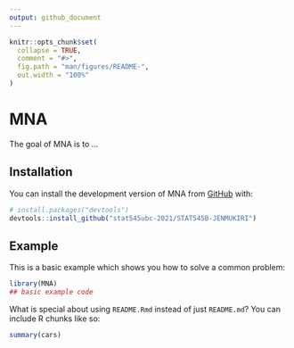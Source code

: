 ```yaml
---
output: github_document
---
```


<!-- README.md is generated from README.Rmd. Please edit that file -->

```r
knitr::opts_chunk$set(
  collapse = TRUE,
  comment = "#>",
  fig.path = "man/figures/README-",
  out.width = "100%"
)
```

# MNA

<!-- badges: start -->
<!-- badges: end -->

The goal of MNA is to ...

## Installation

You can install the development version of MNA from [GitHub](https://github.com/) with:

``` r
# install.packages("devtools")
devtools::install_github("stat545ubc-2021/STAT545B-JENMUKIRI")
```

## Example

This is a basic example which shows you how to solve a common problem:

```r
library(MNA)
## basic example code
```

What is special about using `README.Rmd` instead of just `README.md`? You can include R chunks like so:

```r
summary(cars)
```


